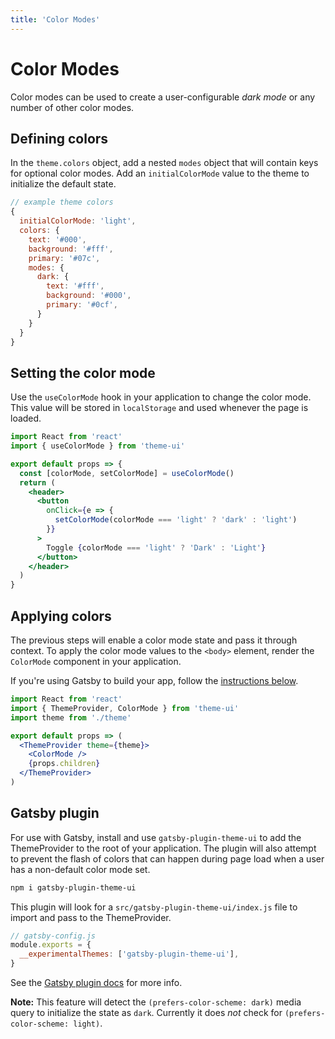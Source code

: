 ```yaml
---
title: 'Color Modes'
---
```




# Color Modes

Color modes can be used to create a user-configurable _dark mode_ or any number of other color modes.

## Defining colors

In the `theme.colors` object, add a nested `modes` object that will contain keys for optional color modes.
Add an `initialColorMode` value to the theme to initialize the default state.

```js
// example theme colors
{
  initialColorMode: 'light',
  colors: {
    text: '#000',
    background: '#fff',
    primary: '#07c',
    modes: {
      dark: {
        text: '#fff',
        background: '#000',
        primary: '#0cf',
      }
    }
  }
}
```

## Setting the color mode

Use the `useColorMode` hook in your application to change the color mode.
This value will be stored in `localStorage` and used whenever the page is loaded.

```jsx
import React from 'react'
import { useColorMode } from 'theme-ui'

export default props => {
  const [colorMode, setColorMode] = useColorMode()
  return (
    <header>
      <button
        onClick={e => {
          setColorMode(colorMode === 'light' ? 'dark' : 'light')
        }}
      >
        Toggle {colorMode === 'light' ? 'Dark' : 'Light'}
      </button>
    </header>
  )
}
```

## Applying colors

The previous steps will enable a color mode state and pass it through context.
To apply the color mode values to the `<body>` element, render the `ColorMode` component in your application.

If you're using Gatsby to build your app, follow the [instructions below](#gatsby-plugin).

```jsx
import React from 'react'
import { ThemeProvider, ColorMode } from 'theme-ui'
import theme from './theme'

export default props => (
  <ThemeProvider theme={theme}>
    <ColorMode />
    {props.children}
  </ThemeProvider>
)
```

## Gatsby plugin

For use with Gatsby, install and use `gatsby-plugin-theme-ui` to add the ThemeProvider to the root of your application.
The plugin will also attempt to prevent the flash of colors that can happen during page load when a user has a non-default color mode set.

```sh
npm i gatsby-plugin-theme-ui
```

This plugin will look for a `src/gatsby-plugin-theme-ui/index.js` file to import and pass to the ThemeProvider.

```js
// gatsby-config.js
module.exports = {
  __experimentalThemes: ['gatsby-plugin-theme-ui'],
}
```

See the [Gatsby plugin docs](/gatsby-plugin) for more info.

**Note:** This feature will detect the `(prefers-color-scheme: dark)` media query to initialize the state as `dark`.
Currently it does _not_ check for `(prefers-color-scheme: light)`.
